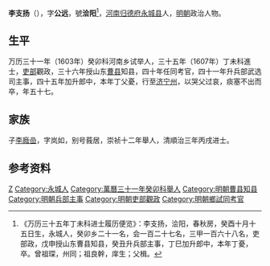 {{Otheruses|other=名为李公远的其他人物|李公远}}

'''李支扬'''（{{bd|1561年||1617年||}}），字'''公远'''，號'''浍阳'''<ref>《万历三十五年丁未科进士履历便览》：李支扬，浍阳，春秋房，癸酉十月十五日生，永城人，癸卯乡二十一名，会一百二十七名，三甲一百六十八名，吏部政，戊申授山东曹县知县，癸丑升兵部主事，丁巳加升郎中，本年丁憂，卒。曾祖琛，州同；祖良幹，庠生；父楫。</ref>，[[河南|河南]][[归德府|归德府]][[永城县|永城县]]人，[[明朝|明朝]]政治人物。

== 生平 ==
万历三十一年（1603年）癸卯科河南乡试举人，三十五年（1607年）丁未科進士，[[吏部|吏部]]觀政，三十六年授山东[[曹县|曹县]]知县，四十年任同考官，四十一年升兵部武选司主事，四十五年加升郎中，本年丁父憂，行至[[济宁州|济宁州]]，以哭父过哀，痰塞不出而卒，年五十七。

== 家族 ==
子[[李廕嵒|李廕嵒]]，字岚如，别号莪居，崇祯十二年舉人，清順治三年丙戌进士。

==参考资料==
{{reflist}}

{{萬曆三十五年丁未科殿試金榜}}

{{Authority control}}

{{DEFAULTSORT:}}
[[Category:李姓|Z]]
[[Category:永城人|Category:永城人]]
[[Category:萬曆三十一年癸卯科舉人|Category:萬曆三十一年癸卯科舉人]]
[[Category:明朝曹县知县|Category:明朝曹县知县]]
[[Category:明朝兵部主事|Category:明朝兵部主事]]
[[Category:明朝吏部觀政|Category:明朝吏部觀政]]
[[Category:明朝鄉試同考官|Category:明朝鄉試同考官]]


{{明朝人物小作品}}